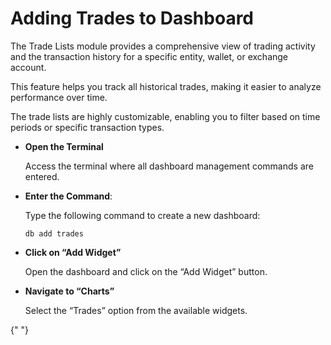 
# Adding Trades to Dashboard

The Trade Lists module provides a comprehensive view of trading activity and the transaction history for a specific entity, wallet, or exchange account.

This feature helps you track all historical trades, making it easier to analyze performance over time.

The trade lists are highly customizable, enabling you to filter based on time periods or specific transaction types.

<Tabs>
  <TabItem value="cmd" label="Add using command" default>
    <ul>
      <li>
        <b>Open the Terminal</b>
        <p>
          Access the terminal where all dashboard management commands are
          entered.
        </p>
      </li>
      <li>
        <b>Enter the Command</b>:
        <p>Type the following command to create a new dashboard:</p>
        <p>
          <code>db add trades</code>
        </p>
      </li>
    </ul>
  </TabItem>
  <TabItem value="gui" label="Add using the GUI">
    <ul>
      <li>
        <b>Click on “Add Widget” </b>
        <p>Open the dashboard and click on the “Add Widget” button.</p>
      </li>
      <li>
        <b>Navigate to “Charts” </b>
        <p>Select the “Trades” option from the available widgets.</p>
      </li>
    </ul>
  </TabItem>
</Tabs>{" "}
